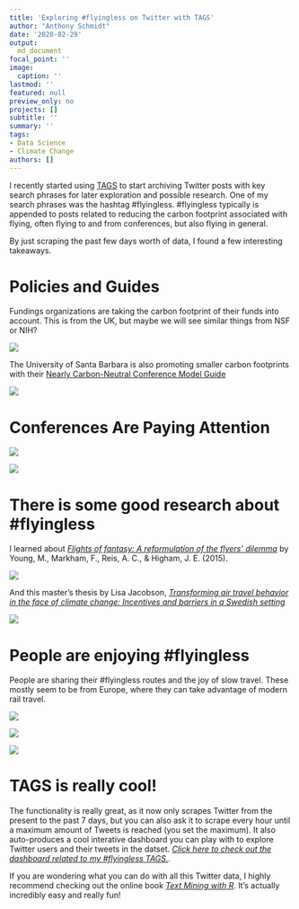 ```yaml
---
title: 'Exploring #flyingless on Twitter with TAGS'
author: "Anthony Schmidt"
date: '2020-02-29'
output:
  md_document
focal_point: ''
image:
  caption: ''
lastmod: ''
featured: null
preview_only: no
projects: []
subtitle: ''
summary: ''
tags:
- Data Science
- Climate Change
authors: []
---
```


I recently started using [TAGS](https://tags.hawksey.info/) to start archiving Twitter posts with key search phrases for later exploration and possible research. One of my search phrases was the hashtag #flyingless. #flyingless typically is appended to posts related to reducing the carbon footprint associated with flying, often flying to and from conferences, but also flying in general.

By just scraping the past few days worth of data, I found a few interesting takeaways.

# Policies and Guides

Fundings organizations are taking the carbon footprint of their funds into account. This is from the UK, but maybe we will see similar things from NSF or NIH?

[![](1232612369265721345.png)](https://twitter.com/jamesryle/status/1232612369265721345)

The University of Santa Barbara is also promoting smaller carbon footprints with their [Nearly Carbon-Neutral Conference Model Guide](http://hiltner.english.ucsb.edu/index.php/ncnc-guide/)

[![](1233111821495754752.png)](https://twitter.com/EINS78/status/1233111821495754752)

# Conferences Are Paying Attention

[![](1230871054387687424.png)](https://twitter.com/AntoniaSladek/status/1230871054387687424)


[![](1232408500178956290.png)](https://twitter.com/sachbon/status/1232408500178956290)


# There is some good research about #flyingless

I learned about [*Flights of fantasy: A reformulation of the flyers’ dilemma*](https://openresearch-repository.anu.edu.au/bitstream/1885/13949/1/Young%20et%20al%20Flights%20of%20Fantasy%202015.pdf) by Young, M., Markham, F., Reis, A. C., & Higham, J. E. (2015).

[![](1233391406820904960.png)](httpstwitter.comTheGroundedProjstatus1233391406820904960)

And this master's thesis by Lisa Jacobson, [*Transforming air travel behavior
in the face of climate change: Incentives and barriers in a Swedish setting*](http://www.diva-portal.org/smash/get/diva2:1221346/FULLTEXT01.pdf)

[![](1233771519433695232.png)](http://twitter.com/KA_Nicholas/statuses/1233771519433695232)

# People are enjoying #flyingless

People are sharing their #flyingless routes and the joy of slow travel. These mostly seem to be from Europe, where they can take advantage of modern rail travel. 

[![](1231234246444015619.png)](https://twitter.com/bestdeadends/status/1231234246444015619)

[![](1231490161739018240.png)](http://twitter.com/steinarhoiback/statuses/1231490161739018240)

[![](1232347841886072834.png)](http://twitter.com/SlowTravelStays/statuses/1232347841886072834)

# TAGS is really cool!

The functionality is really great, as it now only scrapes Twitter from the present to the past 7 days, but you can also ask it to scrape every hour until a maximum amount of Tweets is reached (you set the maximum). It also auto-produces a cool interative dashboard you can play with to explore Twitter users and their tweets in the datset. [*Click here to check out the dashboard related to my #flyingless TAGS.*](https://hawksey.info/tagsexplorer/?key=1CrSy6fhs9x9cadgMLjPJuzfh5C7c5G3_3AMVRiwd1EM&gid=400689247).

If you are wondering what you can do with all this Twitter data, I highly recommend checking out the online book [*Text Mining with R*](https://www.tidytextmining.com/). It's actually incredibly easy and really fun!